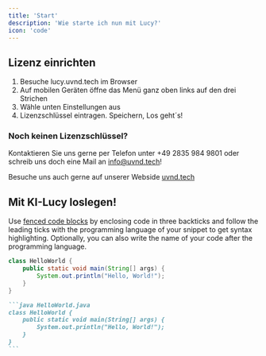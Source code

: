 ```yaml
---
title: 'Start'
description: 'Wie starte ich nun mit Lucy?'
icon: 'code'
---
```


## Lizenz einrichten


1. Besuche lucy.uvnd.tech im Browser
2. Auf mobilen Geräten öffne das Menü ganz oben links auf den drei Strichen
3. Wähle unten Einstellungen aus
4. Lizenzschlüssel eintragen. Speichern, Los geht´s!

### Noch keinen Lizenzschlüssel?

Kontaktieren Sie uns gerne per Telefon unter +49 2835 984 9801 oder schreib uns doch eine Mail an info@uvnd.tech!

Besuche uns auch gerne auf unserer Webside [uvnd.tech](https://uvnd.tech/) 


## Mit KI-Lucy loslegen!

Use [fenced code blocks](https://www.markdownguide.org/extended-syntax/#fenced-code-blocks) by enclosing code in three backticks and follow the leading ticks with the programming language of your snippet to get syntax highlighting. Optionally, you can also write the name of your code after the programming language.

```java HelloWorld.java
class HelloWorld {
    public static void main(String[] args) {
        System.out.println("Hello, World!");
    }
}
```

````md
```java HelloWorld.java
class HelloWorld {
    public static void main(String[] args) {
        System.out.println("Hello, World!");
    }
}
```
````
